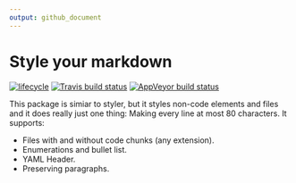 ```yaml
---
output: github_document
---
```

# Style your markdown

[![lifecycle](https://img.shields.io/badge/lifecycle-experimental-orange.svg)](https://www.tidyverse.org/lifecycle/#experimental)
[![Travis build status](https://travis-ci.org/lorenzwalthert/stylermd.svg?branch=master)](https://travis-ci.org/lorenzwalthert/stylermd)
[![AppVeyor build status](https://ci.appveyor.com/api/projects/status/github/lorenzwalthert/stylermd?branch=master&svg=true)](https://ci.appveyor.com/project/lorenzwalthert/stylermd)
 
This package is simiar to styler, but it styles non-code elements and files
and it does really just one thing: Making every line at most 80 characters. It
supports:

* Files with and without code chunks (any extension).
* Enumerations and bullet list.
* YAML Header.
* Preserving paragraphs.

